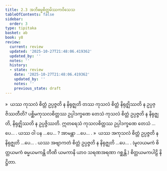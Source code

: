 ```yaml
---
title: 2.3 အဘိဓမ္မစိတ္တမိဿကဝိသေသ
tableOfContents: false
sidebar:
  order: 3
type: tipitaka
basket: ab
book: y8
review:
  current: review
  updated: '2025-10-27T21:48:06.419362'
  updated_by: ''
  notes: ''
  history:
  - state: review
    date: '2025-10-27T21:48:06.419362'
    updated_by: ''
    notes: ''
    previous_state: draft
---
```



<ReviewStatus review={frontmatter.review} showDetails={true} />

<HypothesisAnnotation frontmatter={frontmatter} />

<DynamicBreadcrumb />

<Division number="115" book="y8" e="ch" v="34" p="316">

<Paragraph number="558" book="y8">
»  ယဿ ကုသလံ စိတ္တံ ဥပ္ပဇ္ဇတိ န နိရုဇ္ဈတိ တဿ ကုသလံ စိတ္တံ နိရုဇ္ဈိဿတိ န ဥပ္ပဇ္ဇိဿတီတိ?
</Paragraph>

<Paragraph number="559" book="y8">
ပစ္ဆိမကုသလစိတ္တဿ ဥပ္ပါဒက္ခဏေ တေသံ ကုသလံ စိတ္တံ ဥပ္ပဇ္ဇတိ န နိရုဇ္ဈတိ, နိရုဇ္ဈိဿတိ န ဥပ္ပဇ္ဇိဿတိ. ဣတရေသံ ကုသလစိတ္တဿ ဥပ္ပါဒက္ခဏေ တေသံ …ပေ… .
</Paragraph>

<Paragraph number="560" book="y8">
ယဿ ဝါ ပန …ပေ… ? အာမန္တာ …ပေ… .
</Paragraph>

</Division>
<Division number="116" book="y8" e="ch" v="34" p="316">

<Paragraph number="561" book="y8">
»  ယဿ အကုသလံ စိတ္တံ ဥပ္ပဇ္ဇတိ န နိရုဇ္ဈတိ …ပေ… . ယဿ အဗျာကတံ စိတ္တံ ဥပ္ပဇ္ဇတိ န နိရုဇ္ဈတိ …ပေ… .
</Paragraph>

<Paragraph number="562" book="y8">
(မူလယမကံ စိတ္တယမကံ ဓမ္မယမကန္တိ တီဏိ ယမကာနိ ယာဝ သရဏအရဏာ ဂစ္ဆန္တိ.)

</Paragraph>
</Division>

<Paragraph number="563" type="center" book="y8">
စိတ္တယမကပါဠိ နိဋ္ဌိတာ.
</Paragraph>